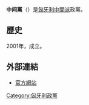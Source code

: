 {{Unreferenced|time=2021-01-04T04:20:52+00:00}}
{{Infobox political party
|country = 匈牙利
|party_name = 中间黨
|name_native = Centrumpárt
|logo = 
|colorcode = #017e60
|leader = János Papp
|foundation = 2001年
|ideology = 
|position = [[中間派|中間派]]
|european = 
|europarl = 
|colours = 
|headquarters = 
|website = [http://www.centrum-part.eu/ http://www.centrum-part.eu/]
|seats1_title  = [[匈牙利國民議會|國民議會]]：
|seats1        = {{Infobox political party/seats|0|386|hex=#006A5A}}
|seats2_title  = [[歐洲議會|歐洲議會]]：
|seats2        = {{Infobox political party/seats|0|22|hex=#006A5A}}

}}
'''中间黨'''（{{lang-hu|'''Centrumpárt'''}}）是[[匈牙利|匈牙利]][[中間派|中間派]]政黨。

==歷史==
2001年，成立。

== 外部連結 ==
* [https://web.archive.org/web/20131228204433/http://www.centrum-part.eu/ 官方網站]

{{匈牙利政黨}}

[[Category:匈牙利政黨|Category:匈牙利政黨]]